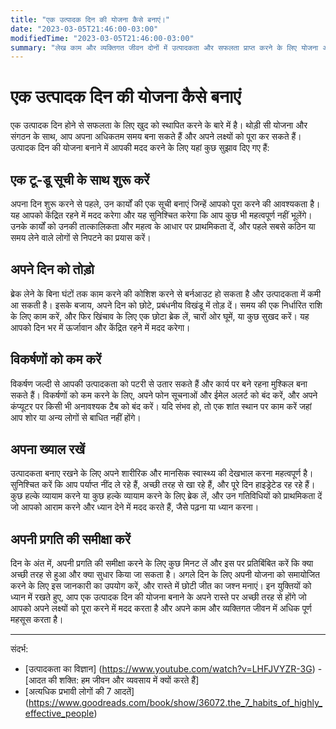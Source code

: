 ```yaml
---
title: "एक उत्पादक दिन की योजना कैसे बनाएं।"
date: "2023-03-05T21:46:00-03:00"
modifiedTime: "2023-03-05T21:46:00-03:00"
summary: "लेख काम और व्यक्तिगत जीवन दोनों में उत्पादकता और सफलता प्राप्त करने के लिए योजना और संगठन के महत्व पर जोर देता है। यह आगे के पढ़ने के लिए संबंधित संसाधनों के संदर्भ भी प्रदान करता है।"
---
```


# एक उत्पादक दिन की योजना कैसे बनाएं

एक उत्पादक दिन होने से सफलता के लिए खुद को स्थापित करने के बारे में है। थोड़ी सी योजना और संगठन के साथ, आप अपना अधिकतम समय बना सकते हैं और अपने लक्ष्यों को पूरा कर सकते हैं। उत्पादक दिन की योजना बनाने में आपकी मदद करने के लिए यहां कुछ सुझाव दिए गए हैं:

## एक टू-डू सूची के साथ शुरू करें

अपना दिन शुरू करने से पहले, उन कार्यों की एक सूची बनाएं जिन्हें आपको पूरा करने की आवश्यकता है। यह आपको केंद्रित रहने में मदद करेगा और यह सुनिश्चित करेगा कि आप कुछ भी महत्वपूर्ण नहीं भूलेंगे। उनके कार्यों को उनकी तात्कालिकता और महत्व के आधार पर प्राथमिकता दें, और पहले सबसे कठिन या समय लेने वाले लोगों से निपटने का प्रयास करें।

## अपने दिन को तोड़ो

ब्रेक लेने के बिना घंटों तक काम करने की कोशिश करने से बर्नआउट हो सकता है और उत्पादकता में कमी आ सकती है। इसके बजाय, अपने दिन को छोटे, प्रबंधनीय विखंडू में तोड़ दें। समय की एक निर्धारित राशि के लिए काम करें, और फिर खिंचाव के लिए एक छोटा ब्रेक लें, चारों ओर घूमें, या कुछ सुखद करें। यह आपको दिन भर में ऊर्जावान और केंद्रित रहने में मदद करेगा।

## विकर्षणों को कम करें

विकर्षण जल्दी से आपकी उत्पादकता को पटरी से उतार सकते हैं और कार्य पर बने रहना मुश्किल बना सकते हैं। विकर्षणों को कम करने के लिए, अपने फोन सूचनाओं और ईमेल अलर्ट को बंद करें, और अपने कंप्यूटर पर किसी भी अनावश्यक टैब को बंद करें। यदि संभव हो, तो एक शांत स्थान पर काम करें जहां आप शोर या अन्य लोगों से बाधित नहीं होंगे।

## अपना ख्याल रखें

उत्पादकता बनाए रखने के लिए अपने शारीरिक और मानसिक स्वास्थ्य की देखभाल करना महत्वपूर्ण है। सुनिश्चित करें कि आप पर्याप्त नींद ले रहे हैं, अच्छी तरह से खा रहे हैं, और पूरे दिन हाइड्रेटेड रह रहे हैं। कुछ हल्के व्यायाम करने या कुछ हल्के व्यायाम करने के लिए ब्रेक लें, और उन गतिविधियों को प्राथमिकता दें जो आपको आराम करने और ध्यान देने में मदद करते हैं, जैसे पढ़ना या ध्यान करना।

## अपनी प्रगति की समीक्षा करें

दिन के अंत में, अपनी प्रगति की समीक्षा करने के लिए कुछ मिनट लें और इस पर प्रतिबिंबित करें कि क्या अच्छी तरह से हुआ और क्या सुधार किया जा सकता है। अगले दिन के लिए अपनी योजना को समायोजित करने के लिए इस जानकारी का उपयोग करें, और रास्ते में छोटी जीत का जश्न मनाएं।
इन युक्तियों को ध्यान में रखते हुए, आप एक उत्पादक दिन की योजना बनाने के अपने रास्ते पर अच्छी तरह से होंगे जो आपको अपने लक्ष्यों को पूरा करने में मदद करता है और अपने काम और व्यक्तिगत जीवन में अधिक पूर्ण महसूस करता है।

---

संदर्भ:

- [उत्पादकता का विज्ञान] (https://www.youtube.com/watch?v=LHFJVYZR-3G)
-[आदत की शक्ति: हम जीवन और व्यवसाय में क्यों करते हैं]
- [अत्यधिक प्रभावी लोगों की 7 आदतें] (https://www.goodreads.com/book/show/36072.the_7_habits_of_highly_effective_people)